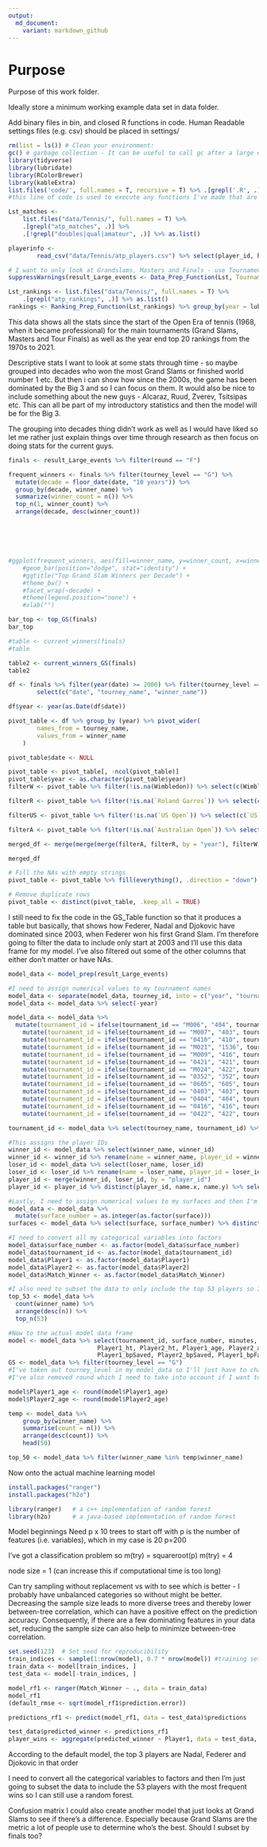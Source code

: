 ```yaml
---
output:
  md_document:
    variant: markdown_github
---
```


# Purpose

Purpose of this work folder.

Ideally store a minimum working example data set in data folder.

Add binary files in bin, and closed R functions in code. Human Readable settings files (e.g. csv) should be placed in settings/


```r

rm(list = ls()) # Clean your environment:
gc() # garbage collection - It can be useful to call gc after a large object has been removed, as this may prompt R to return memory to the operating system.
library(tidyverse)
library(lubridate)
library(RColorBrewer)
library(kableExtra)
list.files('code/', full.names = T, recursive = T) %>% .[grepl('.R', .)] %>% as.list() %>% walk(~source(.))
#this line of code is used to execute any functions I've made that are in the code folder
```


```r
Lst_matches <- 
    list.files("data/Tennis/", full.names = T) %>% 
    .[grepl("atp_matches", .)] %>% 
    .[!grepl("doubles|qual|amateur", .)] %>% as.list()

playerinfo <-
        read_csv("data/Tennis/atp_players.csv") %>% select(player_id, hand, height)

# I want to only look at Grandslams, Masters and Finals - use Tournament_Inputs to filter.
suppressWarnings(result_Large_events <- Data_Prep_Function(Lst, Tournament_Inputs = c("G", "M", "F")))

Lst_rankings <- list.files("data/Tennis/", full.names = T) %>% 
    .[grepl("atp_rankings", .)] %>% as.list()
rankings <- Ranking_Prep_Function(Lst_rankings) %>% group_by(year = lubridate::year(date)) %>% filter(date == max(date))
```
This data shows all the stats since the start of the Open Era of tennis (1968, when it became professional) for the main tournaments (Grand Slams, Masters and Tour Finals) as well as the year end top 20 rankings from the 1970s to 2021.

Descriptive stats
I want to look at some stats through time - so maybe grouped into decades who won the most Grand Slams or finished world number 1 etc. But then i can show how since the 2000s, the game has been dominated by the Big 3 and so I can focus on them. It would also be nice to include something about the new guys - Alcaraz, Ruud, Zverev, Tsitsipas etc. This can all be part of my introductory statistics and then the model will be for the Big 3. 

The grouping into decades thing didn't work as well as I would have liked so let me rather just explain things over time through research as then focus on doing stats for the current guys.

```r
finals <- result_Large_events %>% filter(round == "F")

frequent_winners <- finals %>% filter(tourney_level == "G") %>% 
  mutate(decade = floor_date(date, "10 years")) %>%
  group_by(decade, winner_name) %>%
  summarize(winner_count = n()) %>%
  top_n(1, winner_count) %>%
  arrange(decade, desc(winner_count)) 






#ggplot(frequent_winners, aes(fill=winner_name, y=winner_count, x=winner_name)) + 
    #geom_bar(position="dodge", stat="identity") +
    #ggtitle("Top Grand Slam Winners per Decade") +
    #theme_bw() +
    #facet_wrap(~decade) +
    #theme(legend.position="none") +
    #xlab("")
```
```r
bar_top <- top_GS(finals)
bar_top
```

```r
#table <- current_winners(finals)
#table
```
```r
table2 <- current_winners_GS(finals)
table2
```
```r
df <- finals %>% filter(year(date) >= 2000) %>% filter(tourney_level == "G") %>%
        select(c("date", "tourney_name", "winner_name"))

df$year <- year(as.Date(df$date))

pivot_table <- df %>% group_by (year) %>% pivot_wider(
        names_from = tourney_name,
        values_from = winner_name
    )

pivot_table$date <- NULL

pivot_table <- pivot_table[, -ncol(pivot_table)]
pivot_table$year <- as.character(pivot_table$year)
filterW <- pivot_table %>% filter(!is.na(Wimbledon)) %>% select(c(Wimbledon))

filterR <- pivot_table %>% filter(!is.na(`Roland Garros`)) %>% select(c(`Roland Garros`))

filterUS <- pivot_table %>% filter(!is.na(`US Open`)) %>% select(c(`US Open`))

filterA <- pivot_table %>% filter(!is.na(`Australian Open`)) %>% select(c(`Australian Open`))

merged_df <- merge(merge(merge(filterA, filterR, by = "year"), filterW, by = "year"), filterUS, by = "year")

merged_df

# Fill the NAs with empty strings
pivot_table <- pivot_table %>% fill(everything(), .direction = "down")

# Remove duplicate rows
pivot_table <- distinct(pivot_table, .keep_all = TRUE)
```



I still need to fix the code in the GS_Table function so that it produces a table but basically, that shows how Federer, Nadal and Djokovic have dominated since 2003, when Federer won his first Grand Slam. 
I'm therefore going to filter the data to include only start at 2003 and I'll use this data frame for my model. I've also filtered out some of the other columns that either don't matter or have NAs.
```r
model_data <- model_prep(result_Large_events) 

#I need to assign numerical values to my tournament names
model_data <- separate(model_data, tourney_id, into = c("year", "tournament_id"), sep = "-")
model_data <- model_data %>% select(-year)

model_data <- model_data %>%
  mutate(tournament_id = ifelse(tournament_id == "M006", "404", tournament_id)) %>% 
    mutate(tournament_id = ifelse(tournament_id == "M007", "403", tournament_id)) %>% 
    mutate(tournament_id = ifelse(tournament_id == "0410", "410", tournament_id)) %>% 
    mutate(tournament_id = ifelse(tournament_id == "M021", "1536", tournament_id)) %>% 
    mutate(tournament_id = ifelse(tournament_id == "M009", "416", tournament_id)) %>% 
    mutate(tournament_id = ifelse(tournament_id == "0421", "421", tournament_id)) %>% 
    mutate(tournament_id = ifelse(tournament_id == "M024", "422", tournament_id)) %>% 
    mutate(tournament_id = ifelse(tournament_id == "0352", "352", tournament_id)) %>% 
    mutate(tournament_id = ifelse(tournament_id == "0605", "605", tournament_id)) %>% 
    mutate(tournament_id = ifelse(tournament_id == "0403", "403", tournament_id)) %>% 
    mutate(tournament_id = ifelse(tournament_id == "0404", "404", tournament_id)) %>% 
    mutate(tournament_id = ifelse(tournament_id == "0416", "416", tournament_id)) %>% 
    mutate(tournament_id = ifelse(tournament_id == "0422", "422", tournament_id))

tournament_id <- model_data %>% select(tourney_name, tournament_id) %>% distinct(tourney_name, tournament_id)

#This assigns the player IDs
winner_id <- model_data %>% select(winner_name, winner_id) 
winner_id <- winner_id %>% rename(name = winner_name, player_id = winner_id)
loser_id <- model_data %>% select(loser_name, loser_id)
loser_id <- loser_id %>% rename(name = loser_name, player_id = loser_id)
player_id <- merge(winner_id, loser_id, by = "player_id") 
player_id <- player_id %>% distinct(player_id, name.x, name.y) %>% select(-name.y)

#Lastly, I need to assign numerical values to my surfaces and then I'm good to go
model_data <- model_data %>%
  mutate(surface_number = as.integer(as.factor(surface)))
surfaces <- model_data %>% select(surface, surface_number) %>% distinct(surface, surface_number)

#I need to convert all my categorical variables into factors
model_data$surface_number <- as.factor(model_data$surface_number)
model_data$tournament_id <- as.factor(model_data$tournament_id)
model_data$Player1 <- as.factor(model_data$Player1)
model_data$Player2 <- as.factor(model_data$Player2)
model_data$Match_Winner <- as.factor(model_data$Match_Winner)

#I also need to subset the data to only include the top 53 players so I can do a random forest
top_53 <- model_data %>%
  count(winner_name) %>%
  arrange(desc(n)) %>%
  top_n(53) 

#Now to the actual model data frame
model <- model_data %>% select(tournament_id, surface_number, minutes, Player1, Player2, Player1_Rank, Player2_Rank, 
                         Player1_ht, Player2_ht, Player1_age, Player2_age, Player1_1stin, Player2_1stin, Player1_ace, Player2_ace,
                         Player1_bpSaved, Player2_bpSaved, Player1_bpFaced, Player2_bpFaced, Match_Winner)
GS <- model_data %>% filter(tourney_level == "G")
#I've taken out tourney_level in my model_data so I'll just have to change that if I want to subset by Grand Slam
#I've also removed round which I need to take into account if I want to subset by finals

model$Player1_age <- round(model$Player1_age)
model$Player2_age <- round(model$Player2_age)

temp <- model_data %>% 
    group_by(winner_name) %>% 
    summarise(count = n()) %>% 
    arrange(desc(count)) %>% 
    head(50)

top_50 <- model_data %>% filter(winner_name %in% temp$winner_name)
```

Now onto the actual machine learning model
```r
install.packages("ranger")
install.packages("h2o")

library(ranger)   # a c++ implementation of random forest 
library(h2o)      # a java-based implementation of random forest

```
Model beginnings
Need p x 10 trees to start off with
p is the number of features (i.e. variables), which in my case is 20 
p=200

I've got a classification problem so m(try) = squareroot(p)
m(try) = 4 

node size = 1 (can increase this if computational time is too long)

Can try sampling without replacement vs with to see which is better - I probably have unbalanced categories so without might be better.
Decreasing the sample size leads to more diverse trees and thereby lower between-tree correlation, which can have a positive effect on the prediction accuracy. Consequently, if there are a few dominating features in your data set, reducing the sample size can also help to minimize between-tree correlation.

```r
set.seed(123)  # Set seed for reproducibility
train_indices <- sample(1:nrow(model), 0.7 * nrow(model)) #training set 70% and testing set 30%
train_data <- model[train_indices, ]
test_data <- model[-train_indices, ]

model_rf1 <- ranger(Match_Winner ~ ., data = train_data)
model_rf1
(default_rmse <- sqrt(model_rf1$prediction.error))

predictions_rf1 <- predict(model_rf1, data = test_data)$predictions

test_data$predicted_winner <- predictions_rf1
player_wins <- aggregate(predicted_winner ~ Player1, data = test_data, FUN = sum)
```
According to the default model, the top 3 players are Nadal, Federer and Djokovic in that order

I need to convert all the categorical variables to factors and then I'm just going to subset the data to include the 53 players with the most frequent wins so I can still use a random forest.



Confusion matrix
I could also create another model that just looks at Grand Slams to see if there's a difference. Especially because Grand Slams are the metric a lot of people use to determine who's the best.
Should I subset by finals too?








